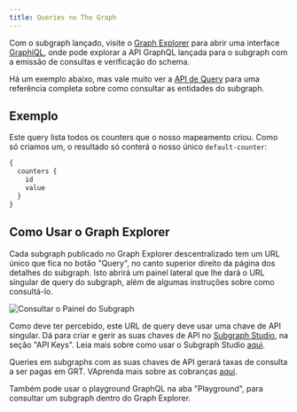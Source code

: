 ```yaml
---
title: Queries no The Graph
---
```


Com o subgraph lançado, visite o [Graph Explorer](https://thegraph.com/explorer) para abrir uma interface [GraphiQL](https://github.com/graphql/graphiql), onde pode explorar a API GraphQL lançada para o subgraph com a emissão de consultas e verificação do schema.

Há um exemplo abaixo, mas vale muito ver a [API de Query](/querying/graphql-api) para uma referência completa sobre como consultar as entidades do subgraph.

## Exemplo

Este query lista todos os counters que o nosso mapeamento criou. Como só criamos um, o resultado só conterá o nosso único `default-counter`:

```graphql
{
  counters {
    id
    value
  }
}
```

## Como Usar o Graph Explorer

Cada subgraph publicado no Graph Explorer descentralizado tem um URL único que fica no botão "Query", no canto superior direito da página dos detalhes do subgraph. Isto abrirá um painel lateral que lhe dará o URL singular de query do subgraph, além de algumas instruções sobre como consultá-lo.

![Consultar o Painel do Subgraph](/img/query-subgraph-pane.png)

Como deve ter percebido, este URL de query deve usar uma chave de API singular. Dá para criar e gerir as suas chaves de API no [Subgraph Studio](https://thegraph.com/studio), na seção "API Keys". Leia mais sobre como usar o Subgraph Studio [aqui](/deploying/subgraph-studio).

Queries em subgraphs com as suas chaves de API gerará taxas de consulta a ser pagas em GRT. VAprenda mais sobre as cobranças [aqui](/billing).

Também pode usar o playground GraphQL na aba "Playground", para consultar um subgraph dentro do Graph Explorer.
